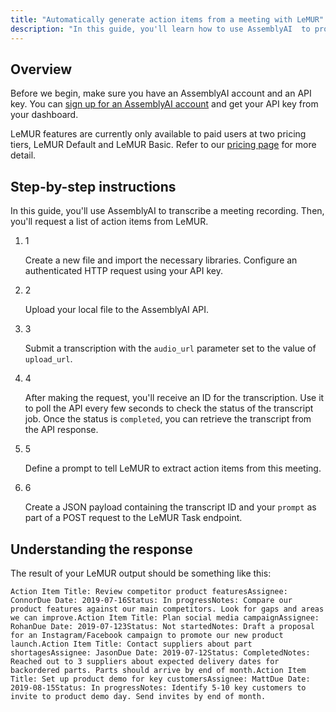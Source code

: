 ```yaml
---
title: "Automatically generate action items from a meeting with LeMUR"
description: "In this guide, you'll learn how to use AssemblyAI  to process an audio file and then automatically generate action items from the meeting's transcript."
---
```


## Overview[​](#overview "Direct link to Overview")

Before we begin, make sure you have an AssemblyAI account and an API key. You can [sign up for an AssemblyAI account](https://www.assemblyai.com/app) and get your API key from your dashboard.

LeMUR features are currently only available to paid users at two pricing tiers, LeMUR Default and LeMUR Basic. Refer to our [pricing page](https://www.assemblyai.com/pricing) for more detail.

## Step-by-step instructions[​](#step-by-step-instructions "Direct link to Step-by-step instructions")

In this guide, you'll use AssemblyAI to transcribe a meeting recording. Then, you'll request a list of action items from LeMUR.

1. 1

   Create a new file and import the necessary libraries. Configure an authenticated HTTP request using your API key.

2. 2

   Upload your local file to the AssemblyAI API.

3. 3

   Submit a transcription with the `audio_url` parameter set to the value of `upload_url`.

4. 4

   After making the request, you'll receive an ID for the transcription. Use it to poll the API every few seconds to check the status of the transcript job. Once the status is `completed`, you can retrieve the transcript from the API response.

5. 5

   Define a prompt to tell LeMUR to extract action items from this meeting.

6. 6

   Create a JSON payload containing the transcript ID and your `prompt` as part of a POST request to the LeMUR Task endpoint.

## Understanding the response[​](#understanding-the-response "Direct link to Understanding the response")

The result of your LeMUR output should be something like this:

```
Action Item Title: Review competitor product featuresAssignee: ConnorDue Date: 2019-07-16Status: In progressNotes: Compare our product features against our main competitors. Look for gaps and areas we can improve.Action Item Title: Plan social media campaignAssignee: RohanDue Date: 2019-07-123Status: Not startedNotes: Draft a proposal for an Instagram/Facebook campaign to promote our new product launch.Action Item Title: Contact suppliers about part shortagesAssignee: JasonDue Date: 2019-07-12Status: CompletedNotes: Reached out to 3 suppliers about expected delivery dates for backordered parts. Parts should arrive by end of month.Action Item Title: Set up product demo for key customersAssignee: MattDue Date: 2019-08-15Status: In progressNotes: Identify 5-10 key customers to invite to product demo day. Send invites by end of month.
```
